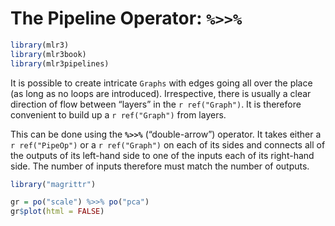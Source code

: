 # The Pipeline Operator: `%>>%` {#pipe-operator .unnumbered}

```r
library(mlr3)
library(mlr3book)
library(mlr3pipelines)
```

It is possible to create intricate `Graphs` with edges going all over the place (as long as no loops are introduced).
Irrespective, there is usually a clear direction of flow between "layers" in the `r ref("Graph")`.
It is therefore convenient to build up a `r ref("Graph")` from layers.

This can be done using the **`%>>%`** ("double-arrow") operator.
It takes either a `r ref("PipeOp")` or a `r ref("Graph")` on each of its sides and connects all of the outputs of its left-hand side to one of the inputs each of its right-hand side.
The number of inputs therefore must match the number of outputs.

```r
library("magrittr")

gr = po("scale") %>>% po("pca")
gr$plot(html = FALSE)
```
